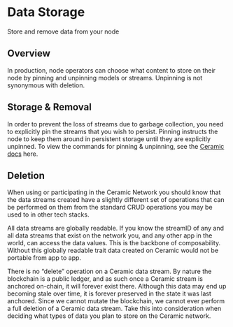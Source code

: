 # Data Storage
Store and remove data from your node

## Overview
In production, node operators can choose what content to store on their node by pinning and unpinning models or streams. Unpinning is not synonymous with deletion.

## Storage & Removal
In order to prevent the loss of streams due to garbage collection, you need to explicitly pin the streams that you wish to persist. Pinning instructs the node to keep them around in persistent storage until they are explicitly unpinned. To view the commands for pinning & unpinning, see the [Ceramic docs](../../../protocol/core/guides/ceramic-clients/javascript-clients/pinning) here.

## Deletion
When using or participating in the Ceramic Network you should know that the data streams created have a slightly different set of operations that can be performed on them from the standard CRUD operations you may be used to in other tech stacks.

All data streams are globally readable.  If you know the streamID of any and all data streams that exist on the network you, and any other app in the world, can access the data values.  This is the backbone of composability.  Without this globally readable trait data created on Ceramic would not be portable from app to app.

There is no “delete” operation on a Ceramic data stream.  By nature the blockchain is a public ledger, and as such once a Ceramic stream is anchored on-chain, it will forever exist there.  Although this data may end up becoming stale over time, it is forever preserved in the state it was last anchored.  Since we cannot mutate the blockchain, we cannot ever perform a full deletion of a Ceramic data stream.  Take this into consideration when deciding what types of data you plan to store on the Ceramic network.